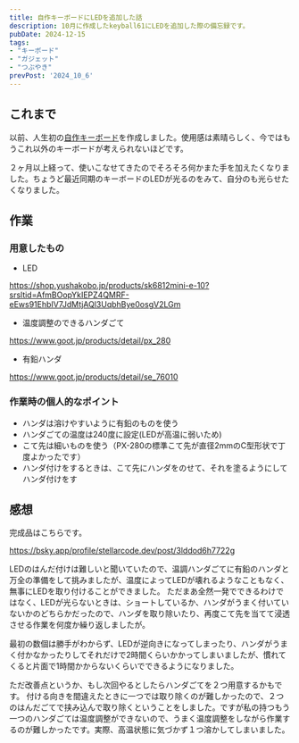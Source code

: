 ```yaml
---
title: 自作キーボードにLEDを追加した話
description: 10月に作成したkeyball61にLEDを追加した際の備忘録です。
pubDate: 2024-12-15
tags: 
- "キーボード"
- "ガジェット"
- "つぶやき"
prevPost: '2024_10_6'
---
```

 
## これまで
以前、人生初の[自作キーボード](/blog/2024_10_6)を作成しました。使用感は素晴らしく、今ではもうこれ以外のキーボードが考えられないほどです。

２ヶ月以上経って、使いこなせてきたのでそろそろ何かまた手を加えたくなりました。ちょうど最近同期のキーボードのLEDが光るのをみて、自分のも光らせたくなりました。

## 作業
### 用意したもの
- LED

https://shop.yushakobo.jp/products/sk6812mini-e-10?srsltid=AfmBOopYkIEPZ4QMRF-eEws91EhbIV7JdMtjAQl3UqbhBye0osgV2LGm

- 温度調整のできるハンダごて

https://www.goot.jp/products/detail/px_280

- 有鉛ハンダ

https://www.goot.jp/products/detail/se_76010


### 作業時の個人的なポイント
- ハンダは溶けやすいように有鉛のものを使う
- ハンダごての温度は240度に設定(LEDが高温に弱いため)
- こて先は細いものを使う（PX-280の標準こて先が直径2mmのC型形状で丁度よかったです）
- ハンダ付けをするときは、こて先にハンダをのせて、それを塗るようにしてハンダ付けをす

## 感想
完成品はこちらです。

https://bsky.app/profile/stellarcode.dev/post/3lddod6h7722g

LEDのはんだ付けは難しいと聞いていたので、温調ハンダごてに有鉛のハンダと万全の準備をして挑みましたが、温度によってLEDが壊れるようなこともなく、無事にLEDを取り付けることができました。
ただまあ全然一発でできるわけではなく、LEDが光らないときは、ショートしているか、ハンダがうまく付いていないかのどちらかだったので、ハンダを取り除いたり、再度こて先を当てて浸透させる作業を何度か繰り返しましたが。

最初の数個は勝手がわからず、LEDが逆向きになってしまったり、ハンダがうまく付かなかったりしてそれだけで2時間くらいかかってしまいましたが、慣れてくると片面で1時間かからないくらいでできるようになりました。

ただ改善点というか、もし次回やるとしたらハンダごてを２つ用意するかもです。
付ける向きを間違えたときに一つでは取り除くのが難しかったので、２つのはんだごてで挟み込んで取り除くということをしました。ですが私の持つもう一つのハンダごては温度調整ができないので、うまく温度調整をしながら作業するのが難しかったです。実際、高温状態に気づかず１つ溶かしてしまいました。
